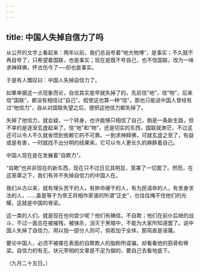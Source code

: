 ```yaml
---
---
---
```

title: 中国人失掉自信力了吗
---



从公开的文字上看起来：两年以前，我们总自夸着“地大物博”，是事实；不久就不再自夸了，只希望着国联，也是事实；现在是既不夸自己，也不信国联，改为一味求神拜佛，怀古伤今了──却也是事实。

于是有人慨叹曰：中国人失掉自信力了。

如果单据这一点现象而论，自信其实是早就失掉了的。先前信“地”，信“物”，后来信“国联”，都没有相信过“自己”。假使这也算一种“信”，那也只能说中国人曾经有过“他信力”，自从对国联失望之后，便把这他信力都失掉了。

失掉了他信力，就会疑，一个转身，也许能够只相信了自己，倒是一条新生路，但不幸的是逐渐玄虚起来了。信“地”和“物”，还是切实的东西，国联就渺茫，不过这还可以令人不久就省悟到依赖它的不可靠。一到求神拜佛，可就玄虚之至了，有益或是有害，一时就找不出分明的结果来，它可以令人更长久的麻醉着自己。

中国人现在是在发展着“自欺力”。

“自欺”也并非现在的新东西，现在只不过日见其明显，笼罩了一切罢了。然而，在这笼罩之下，我们有并不失掉自信力的中国人在。

我们从古以来，就有埋头苦干的人，有拚命硬干的人，有为民请命的人，有舍身求法的人，……虽是等于为帝王将相作家谱的所谓“正史”，也往往掩不住他们的光耀，这就是中国的脊梁。

这一类的人们，就是现在也何尝少呢？他们有确信，不自欺；他们在前仆后继的战斗，不过一面总在被摧残，被抹杀，消灭于黑暗中，不能为大家所知道罢了。说中国人失掉了自信力，用以指一部分人则可，倘若加于全体，那简直是诬蔑。

要论中国人，必须不被搽在表面的自欺欺人的脂粉所诓骗，却看看他的筋骨和脊梁。自信力的有无，状元宰相的文章是不足为据的，要自己去看地底下。

（九月二十五日。）